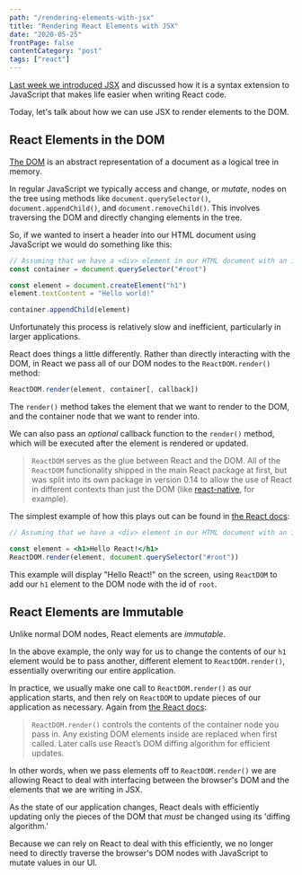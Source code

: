 ```yaml
---
path: "/rendering-elements-with-jsx"
title: "Rendering React Elements with JSX"
date: "2020-05-25"
frontPage: false
contentCategory: "post"
tags: ["react"]
---
```


[Last week we introduced JSX](https://willharris.dev/garden/jsx-basics) and discussed how it is a syntax extension to JavaScript that makes life easier when writing React code.

Today, let's talk about how we can use JSX to render elements to the DOM.

## React Elements in the DOM

[The DOM](https://developer.mozilla.org/en-US/docs/Web/API/Document_Object_Model) is an abstract representation of a document as a logical tree in memory.

In regular JavaScript we typically access and change, or _mutate_, nodes on the tree using methods like `document.querySelector()`, `document.appendChild()`, and `document.removeChild()`. This involves traversing the DOM and directly changing elements in the tree.

So, if we wanted to insert a header into our HTML document using JavaScript we would do something like this:

```javascript
// Assuming that we have a <div> element in our HTML document with an id of 'root'
const container = document.querySelector("#root")

const element = document.createElement("h1")
element.textContent = "Hello world!"

container.appendChild(element)
```

Unfortunately this process is relatively slow and inefficient, particularly in larger applications.

React does things a little differently. Rather than directly interacting with the DOM, in React we pass all of our DOM nodes to the `ReactDOM.render()` method:

```jsx
ReactDOM.render(element, container[, callback])
```

The `render()` method takes the element that we want to render to the DOM, and the container node that we want to render into.

We can also pass an _optional_ callback function to the `render()` method, which will be executed after the element is rendered or updated.

> `ReactDOM` serves as the glue between React and the DOM. All of the `ReactDOM` functionality shipped in the main React package at first, but was split into its own package in version 0.14 to allow the use of React in different contexts than just the DOM (like [react-native](https://reactnative.dev/), for example).

The simplest example of how this plays out can be found in [the React docs](https://reactjs.org/docs/rendering-elements.html#rendering-an-element-into-the-dom):

```jsx
// Assuming that we have a <div> element in our HTML document with an id of 'root'

const element = <h1>Hello React!</h1>
ReactDOM.render(element, document.querySelector("#root"))
```

This example will display "Hello React!" on the screen, using `ReactDOM` to add our `h1` element to the DOM node with the id of `root`.

## React Elements are Immutable

Unlike normal DOM nodes, React elements are _immutable_.

In the above example, the only way for us to change the contents of our `h1` element would be to pass another, different element to `ReactDOM.render()`, essentially overwriting our entire application.

In practice, we usually make one call to `ReactDOM.render()` as our application starts, and then rely on `ReactDOM` to update pieces of our application as necessary. Again from [the React docs](https://reactjs.org/docs/react-dom.html#render):

> `ReactDOM.render()` controls the contents of the container node you pass in. Any existing DOM elements inside are replaced when first called. Later calls use React’s DOM diffing algorithm for efficient updates.

In other words, when we pass elements off to `ReactDOM.render()` we are allowing React to deal with interfacing between the browser's DOM and the elements that we are writing in JSX.

As the state of our application changes, React deals with efficiently updating only the pieces of the DOM that _must_ be changed using its 'diffing algorithm.'

Because we can rely on React to deal with this efficiently, we no longer need to directly traverse the browser's DOM nodes with JavaScript to mutate values in our UI.
